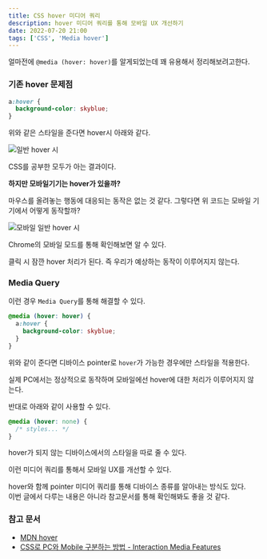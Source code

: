 ```yaml
---
title: CSS hover 미디어 쿼리
description: hover 미디어 쿼리를 통해 모바일 UX 개선하기
date: 2022-07-20 21:00
tags: ['CSS', 'Media hover']
---
```


얼마전에 `@media (hover: hover)`를 알게되었는데 꽤 유용해서 정리해보려고한다.

### 기존 hover 문제점

```css
a:hover {
  background-color: skyblue;
}
```

위와 같은 스타일을 준다면 hover시 아래와 같다.

![일반 hover 시](general-hover.png)

CSS를 공부한 모두가 아는 결과이다.

**하지만 모바일기기는 hover가 있을까?**

마우스를 올려놓는 행동에 대응되는 동작은 없는 것 같다. 그렇다면 위 코드는 모바일 기기에서 어떻게 동작할까?

![모바일 일반 hover 시](mobile-general-hover.png)

Chrome의 모바일 모드를 통해 확인해보면 알 수 있다.

클릭 시 잠깐 hover 처리가 된다. 즉 우리가 예상하는 동작이 이루어지지 않는다.

### Media Query

이런 경우 `Media Query`를 통해 해결할 수 있다.

```css
@media (hover: hover) {
  a:hover {
    background-color: skyblue;
  }
}
```

위와 같이 준다면 디바이스 pointer로 `hover`가 가능한 경우에만 스타일을 적용한다.

실제 PC에서는 정상적으로 동작하며 모바일에선 hover에 대한 처리가 이루어지지 않는다.

반대로 아래와 같이 사용할 수 있다.

```css
@media (hover: none) {
  /* styles... */
}
```

hover가 되지 않는 디바이스에서의 스타일을 따로 줄 수 있다.

이런 미디어 쿼리를 통해서 모바일 UX를 개선할 수 있다.

hover와 함께 pointer 미디어 쿼리를 통해 디바이스 종류를 알아내는 방식도 있다.  
이번 글에서 다루는 내용은 아니라 참고문서를 통해 확인해봐도 좋을 것 같다.

### 참고 문서

- [MDN hover](https://developer.mozilla.org/en-US/docs/Web/CSS/@media/hover)
- [CSS로 PC와 Mobile 구분하는 방법 - Interaction Media Features](https://paperblock.tistory.com/164)
